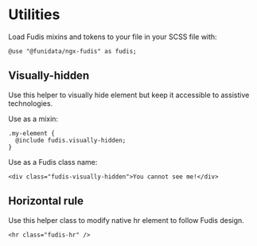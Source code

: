 
<Meta title="Foundations/Utilities" />

# Utilities

Load Fudis mixins and tokens to your file in your SCSS file with:

```
@use "@funidata/ngx-fudis" as fudis;
```

## Visually-hidden

Use this helper to visually hide element but keep it accessible to assistive technologies.

Use as a mixin:

```
.my-element {
  @include fudis.visually-hidden;
}
```

Use as a Fudis class name:

```
<div class="fudis-visually-hidden">You cannot see me!</div>
```


## Horizontal rule

Use this helper class to modify native hr element to follow Fudis design.

```
<hr class="fudis-hr" />
```